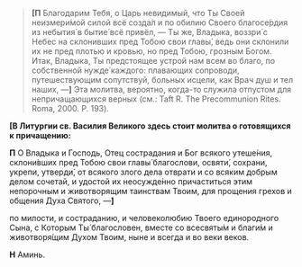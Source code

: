
> **[П** Благодарим Тебя, о Царь невидимый, что Ты Своей неизмери́мой силой всё созда́л и по обилию Своего благосе́рдия из небытия́ в бытие́ всё привёл, — Ты же, Владыка, воззри́ с Небес на склонивших пред Тобою свои главы́, ведь они склонили их не пред плотью и кровью, но пред Тобою, грозным Богом. Итак, Владыка, Ты предстоящее устрой нам всем во благо, по собственной нужде́ каждого: плавающих сопроводи, путешествующим сопутствуй, больных исцели, как Врач душ и тел наших, —**]** <Tooltip>Эта молитва, вероятно, когда-то служила отпустом для непричащающихся верных (см.: Taft R. The Precommunion Rites. Roma, 2000. P. 193).</Tooltip>

**[В Литургии св. Василия Великого здесь стоит молитва о готовящихся к причащению:**

**П** О Владыка и Господь, Отец сострадания и Бог всякого утеше́ния, cклони́вших пред Тобою свои главы́ благослови, освяти́, сохрани, укрепи, утверди́, от всякого злого дела отврати и со всяким добрым делом сочетай, и удостой их неосужде́нно причаститься этим непорочным и животворящим таинствам Твоим, для прощения грехов и общения Духа Святого, —**]**

по милости, и состраданию, и человеколюбию Твоего единородного Сына, с Которым Ты́ благословен, вместе со всесвяты́м и благи́м и животворя́щим Духом Твоим, ныне и всегда и во веки веков.

**Н** Аминь.
